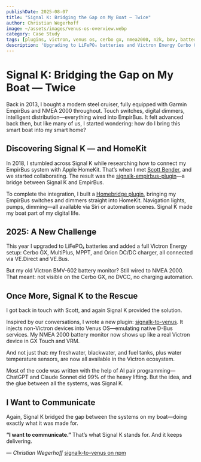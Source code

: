 ```yaml
---
publishDate: 2025-08-07
title: "Signal K: Bridging the Gap on My Boat — Twice"
author: Christian Wegerhoff
image: ~/assets/images/venus-os-overview.webp
category: Case Study
tags: [plugins, victron, venus os, cerbo gx, nmea2000, n2k, bmv, battery, levels, sensors, homekit, homebridge]
description: 'Upgrading to LiFePO₄ batteries and Victron Energy Cerbo GX, Signal K once again bridged the gap between isolated systems on my boat. With a new plugin injecting NMEA 2000 data into Venus OS, everything from battery monitor to tank levels is now visible in GX Touch and VRM.'
---
```

# Signal K: Bridging the Gap on My Boat — Twice

Back in 2013, I bought a modern steel cruiser, fully equipped with Garmin EmpirBus and NMEA 2000 throughout. Touch switches, digital dimmers, intelligent distribution—everything wired into EmpirBus. It felt advanced back then, but like many of us, I started wondering: how do I bring this smart boat into my smart home?

## Discovering Signal K — and HomeKit

In 2018, I stumbled across Signal K while researching how to connect my EmpirBus system with Apple HomeKit. That’s when I met [Scott Bender](https://github.com/sbender9), and we started collaborating. The result was the [signalk-empirbus-plugin](https://www.npmjs.com/package/signalk-empirbus-plugin)—a bridge between Signal K and EmpirBus.

To complete the integration, I built a [Homebridge plugin](https://www.npmjs.com/package/homebridge-signalk), bringing my EmpirBus switches and dimmers straight into HomeKit. Navigation lights, pumps, dimming—all available via Siri or automation scenes. Signal K made my boat part of my digital life.

## 2025: A New Challenge

This year I upgraded to LiFePO₄ batteries and added a full Victron Energy setup: Cerbo GX, MultiPlus, MPPT, and Orion DC/DC charger, all connected via VE.Direct and VE.Bus.

But my old Victron BMV-602 battery monitor? Still wired to NMEA 2000. That meant: not visible on the Cerbo GX, no DVCC, no charging automation.

## Once More, Signal K to the Rescue

I got back in touch with Scott, and again Signal K provided the solution.

Inspired by our conversations, I wrote a new plugin: [signalk-to-venus](https://www.npmjs.com/package/signalk-to-venus). It injects non-Victron devices into Venus OS—emulating native D-Bus services. My NMEA 2000 battery monitor now shows up like a real Victron device in GX Touch and VRM.

And not just that: my freshwater, blackwater, and fuel tanks, plus water temperature sensors, are now all available in the Victron ecosystem.

Most of the code was written with the help of AI pair programming—ChatGPT and Claude Sonnet did 99% of the heavy lifting. But the idea, and the glue between all the systems, was Signal K.

## I Want to Communicate

Again, Signal K bridged the gap between the systems on my boat—doing exactly what it was made for.

**“I want to communicate.”**
That’s what Signal K stands for. And it keeps delivering.

—
*Christian Wegerhoff*
[signalk-to-venus on npm](https://www.npmjs.com/package/signalk-to-venus)
